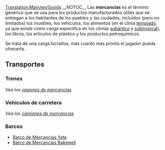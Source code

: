 [[Translation:Main/en/Goods]]{{en/-}}
{{es/Carga| carga  = Mercancías
| imagen = Goods.png
| producida =[[Main/es/Fábrica|Fábrica]], [[Main/es/Refinería de petróleo|Refinería de petróleo]], [[Main/es/Aserradero|Aserradero]], [[Main/es/Imprenta|Imprenta]]
| aceptada  =[[Main/es/Pueblo|Pueblo]]
}}
__NOTOC__
Las '''mercancías''' es el término genérico que se usa para los productos manufacturados útiles que se entregan a los habitantes de los pueblos y las ciudades, incluidos (pero no limitados) los muebles, los vehículos, los alimentos (en el clima [[Main/es/templado|templado]], ya que existe como carga especifica en los climas [[Main/es/subártico|subártico]] y [[Main/es/subtropical|subtropical]]), los libros, los artículos de plástico y los productos petroquímicos.

Se trata de una carga lucrativa, más cuanto más pronto el jugador pueda ofrecerla.

==Transportes==
===Trenes===
''Vea los [[Main/es/Vagón de Mercancías|vagones de mercancías]]''

===Vehículos de carretera===
''Vea los [[Main/es/Camiones de Mercancías|camiones de mercancías]]''

===Barcos===
*[[Main/es/Barco de Mercancias Yate|Barco de Mercancias Yate]]
*[[Main/es/Barco de Mercancías Bakewell|Barco de Mercancías Bakewell]]